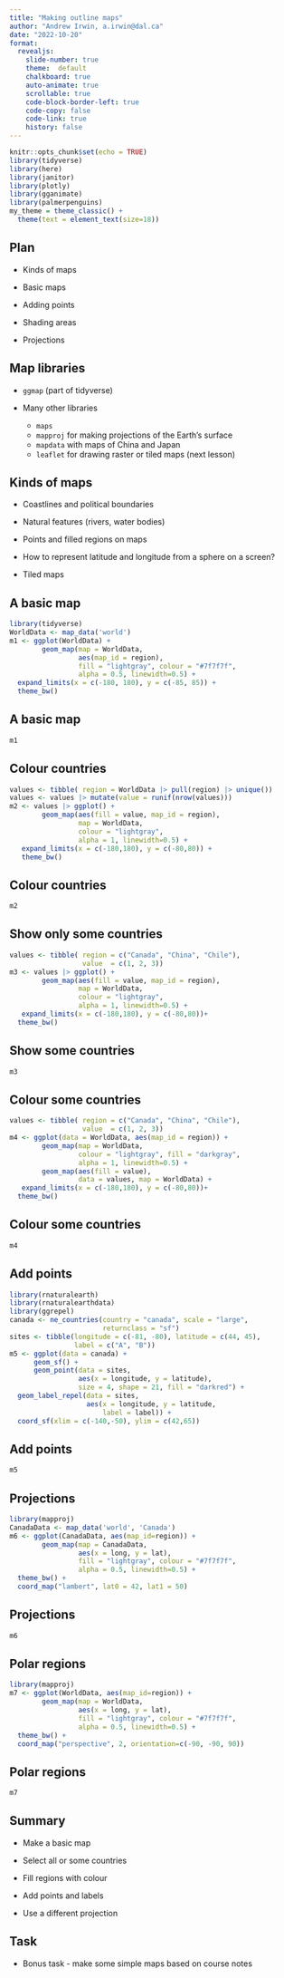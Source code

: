 ```yaml
---
title: "Making outline maps"
author: "Andrew Irwin, a.irwin@dal.ca"
date: "2022-10-20"
format:
  revealjs:
    slide-number: true
    theme:  default
    chalkboard: true
    auto-animate: true
    scrollable: true
    code-block-border-left: true
    code-copy: false
    code-link: true
    history: false
---
```


```r
knitr::opts_chunk$set(echo = TRUE)
library(tidyverse)
library(here)
library(janitor)
library(plotly)
library(gganimate)
library(palmerpenguins)
my_theme = theme_classic() + 
  theme(text = element_text(size=18))
```

## Plan

* Kinds of maps

* Basic maps

* Adding points

* Shading areas

* Projections

## Map libraries

* `ggmap` (part of tidyverse)

* Many other libraries 
  * `maps`
  * `mapproj` for making projections of the Earth's surface
  * `mapdata` with maps of China and Japan
  * `leaflet` for drawing raster or tiled maps (next lesson)

## Kinds of maps

* Coastlines and political boundaries

* Natural features (rivers, water bodies)

* Points and filled regions on maps

* How to represent latitude and longitude from a sphere on a screen?

* Tiled maps

## A basic map

```r
library(tidyverse)
WorldData <- map_data('world')  
m1 <- ggplot(WorldData) + 
        geom_map(map = WorldData,
                 aes(map_id = region),
                 fill = "lightgray", colour = "#7f7f7f", 
                 alpha = 0.5, linewidth=0.5) +
  expand_limits(x = c(-180, 180), y = c(-85, 85)) + 
  theme_bw()
```


## A basic map

```r
m1
```


## Colour countries

```r
values <- tibble( region = WorldData |> pull(region) |> unique())
values <- values |> mutate(value = runif(nrow(values)))
m2 <- values |> ggplot() + 
        geom_map(aes(fill = value, map_id = region),
                 map = WorldData,
                 colour = "lightgray", 
                 alpha = 1, linewidth=0.5) +
   expand_limits(x = c(-180,180), y = c(-80,80)) +
   theme_bw()
```

## Colour countries

```r
m2
```


## Show only some countries

```r
values <- tibble( region = c("Canada", "China", "Chile"),
                  value  = c(1, 2, 3))
m3 <- values |> ggplot() + 
        geom_map(aes(fill = value, map_id = region),
                 map = WorldData,
                 colour = "lightgray", 
                 alpha = 1, linewidth=0.5) +
   expand_limits(x = c(-180,180), y = c(-80,80))+
  theme_bw()
```

## Show some countries

```r
m3
```


## Colour some countries

```r
values <- tibble( region = c("Canada", "China", "Chile"),
                  value  = c(1, 2, 3))
m4 <- ggplot(data = WorldData, aes(map_id = region)) + 
        geom_map(map = WorldData,
                 colour = "lightgray", fill = "darkgray",
                 alpha = 1, linewidth=0.5) +
        geom_map(aes(fill = value), 
                 data = values, map = WorldData) + 
   expand_limits(x = c(-180,180), y = c(-80,80))+
  theme_bw()
```

## Colour some countries

```r
m4
```

## Add points

```r
library(rnaturalearth)
library(rnaturalearthdata)
library(ggrepel)
canada <- ne_countries(country = "canada", scale = "large", 
                       returnclass = "sf")
sites <- tibble(longitude = c(-81, -80), latitude = c(44, 45), 
                label = c("A", "B"))
m5 <- ggplot(data = canada) +
      geom_sf() +
      geom_point(data = sites, 
                 aes(x = longitude, y = latitude), 
                 size = 4, shape = 21, fill = "darkred") +
  geom_label_repel(data = sites, 
                   aes(x = longitude, y = latitude, 
                       label = label)) + 
  coord_sf(xlim = c(-140,-50), ylim = c(42,65))
```

## Add points

```r
m5
```

## Projections

```r
library(mapproj)
CanadaData <- map_data('world', 'Canada')  
m6 <- ggplot(CanadaData, aes(map_id=region)) + 
        geom_map(map = CanadaData,
                 aes(x = long, y = lat),
                 fill = "lightgray", colour = "#7f7f7f", 
                 alpha = 0.5, linewidth=0.5) +
  theme_bw() +
  coord_map("lambert", lat0 = 42, lat1 = 50)
```

## Projections

```r
m6
```

## Polar regions

```r
library(mapproj)
m7 <- ggplot(WorldData, aes(map_id=region)) + 
        geom_map(map = WorldData,
                 aes(x = long, y = lat),
                 fill = "lightgray", colour = "#7f7f7f", 
                 alpha = 0.5, linewidth=0.5) +
  theme_bw() +
  coord_map("perspective", 2, orientation=c(-90, -90, 90))
```

## Polar regions

```r
m7
```

## Summary

* Make a basic map

* Select all or some countries

* Fill regions with colour

* Add points and labels

* Use a different projection


## Task

* Bonus task - make some simple maps based on course notes




